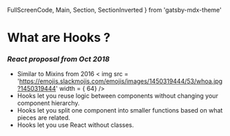   FullScreenCode,
  Main,
  Section,
  SectionInverted
} from 'gatsby-mdx-theme'


# What are Hooks ?

### _React proposal from Oct 2018_

- Similar to Mixins from 2016 < img src = 'https://emojis.slackmojis.com/emojis/images/1450319444/53/whoa.jpg?1450319444' width = { 64} />
- Hooks let you reuse logic between components without changing your component hierarchy.
- Hooks let you split one component into smaller functions based on what pieces are related.
- Hooks let you use React without classes.